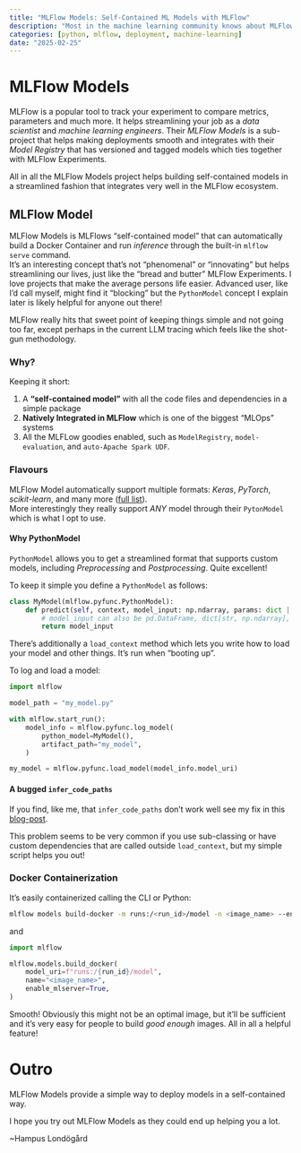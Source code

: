 ```yaml
---
title: "MLFlow Models: Self-Contained ML Models with MLFlow"
description: "Most in the machine learning community knows about MLFlow and uses it to track experiments. One of multiple 'extras' is the MLFlow Model which integrates with the Model Registry. The MLFlow Model is quite cool and I'll share how you can build your self-contained ML models."
categories: [python, mlflow, deployment, machine-learning]
date: "2025-02-25"
---
```


# MLFlow Models

MLFlow is a popular tool to track your experiment to compare metrics, parameters and much more. It helps streamlining your job as a _data scientist_ and _machine learning engineers_. Their _MLFlow Models_ is a sub-project that helps making deployments smooth and integrates with their _Model Registry_ that has versioned and tagged models which ties together with MLFlow Experiments.

All in all the MLFlow Models project helps building self-contained models in a streamlined fashion that integrates very well in the MLFlow ecosystem.

## MLFlow Model

MLFlow Models is MLFlows "self-contained model" that can automatically build a Docker Container and run _inference_ through the built-in `mlflow serve` command.  
It's an interesting concept that's not "phenomenal" or "innovating" but helps streamlining our lives, just like the "bread and butter" MLFlow Experiments. I love projects that make the average persons life easier. Advanced user, like I'd call myself, might find it "blocking" but the `PythonModel` concept I explain later is likely helpful for anyone out there!  

MLFlow really hits that sweet point of keeping things simple and not going too far, except perhaps in the current LLM tracing which feels like the shot-gun methodology.

### Why?

Keeping it short:

1. A **"self-contained model"** with all the code files and dependencies in a simple package
2. **Natively Integrated in MLFlow** which is one of the biggest "MLOps" systems
3. All the MLFLow goodies enabled, such as `ModelRegistry`, `model-evaluation`, and `auto-Apache Spark UDF`.

### Flavours

MLFlow Model automatically support multiple formats: _Keras_, _PyTorch_, _scikit-learn_, and many more ([full list](https://mlflow.org/docs/latest/models.html#built-in-model-flavors)).  
More interestingly they really support _ANY_ model through their `PytonModel` which is what I opt to use.

#### Why PythonModel

`PythonModel` allows you to get a streamlined format that supports custom models, including _Preprocessing_ and _Postprocessing_. Quite excellent!

To keep it simple you define a `PythonModel` as follows:

```python
class MyModel(mlflow.pyfunc.PythonModel):
    def predict(self, context, model_input: np.ndarray, params: dict | None):
        # model_input can also be pd.DataFrame, dict[str, np.ndarray], ...
        return model_input
```

There's additionally a `load_context` method which lets you write how to load your model and other things. It's run when "booting up".

To log and load a model:

```python
import mlflow

model_path = "my_model.py"

with mlflow.start_run():
    model_info = mlflow.pyfunc.log_model(
        python_model=MyModel(),
        artifact_path="my_model",
    )

my_model = mlflow.pyfunc.load_model(model_info.model_uri)
```

#### A bugged `infer_code_paths`

If you find, like me, that `infer_code_paths` don't work well see my fix in this [blog-post](/posts/2025-02-27-python-dependency-collector).

This problem seems to be very common if you use sub-classing or have custom dependencies that are called outside `load_context`, but my simple script helps you out!

### Docker Containerization

It's easily containerized calling the CLI or Python:
```bash
mlflow models build-docker -m runs:/<run_id>/model -n <image_name> --enable-mlserver
```

and

```python
import mlflow

mlflow.models.build_docker(
    model_uri=f"runs:/{run_id}/model",
    name="<image_name>",
    enable_mlserver=True,
)
```

Smooth! Obviously this might not be an optimal image, but it'll be sufficient and it's very easy for people to build _good enough_ images. All in all a helpful feature!

# Outro

MLFlow Models provide a simple way to deploy models in a self-contained way.

I hope you try out MLFlow Models as they could end up helping you a lot.

~Hampus Londögård